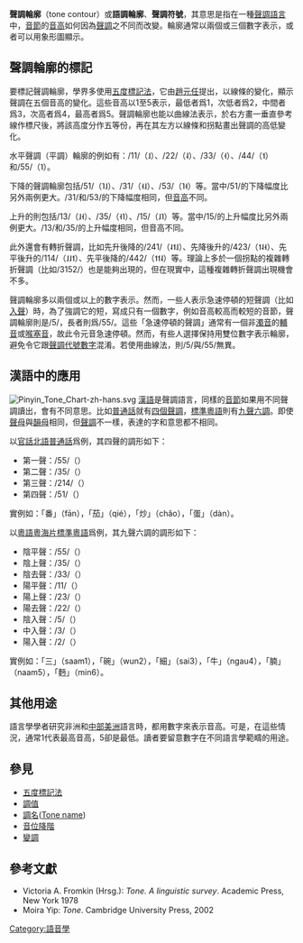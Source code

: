 '''聲調輪廓'''（tone contour）或'''語調輪廓'''、'''聲調符號'''，其意思是指在一種[[聲調語言|聲調語言]]中，[[音節|音節]]的[[音高|音高]]如何因為[[聲調|聲調]]之不同而改變。輪廓通常以兩個或三個數字表示，或者可以用象形圖顯示。

== 聲調輪廓的標記 ==
要標記聲調輪廓，學界多使用[[五度標記法|五度標記法]]，它由[[趙元任|趙元任]]提出，以線條的變化，顯示聲調在五個音高的變化。這些音高以1至5表示，最低者爲1，次低者爲2，中間者爲3，次高者爲4，最高者爲5。聲調輪廓也能以曲線法表示，於右方畫一垂直參考線作標尺後，將該高度分作五等份，再在其左方以線條和拐點畫出聲調的高低變化。

水平聲調（平調）輪廓的例如有：/11/（˩）、/22/（˨）、/33/（˧）、/44/（˦）和/55/（˥）。

下降的聲調輪廓包括/51/（˥˩）、/31/（˧˩）、/53/（˥˧）等。當中/51/的下降幅度比另外兩例更大。/31/和/53/的下降幅度相同，但[[音高|音高]]不同。

上升的則包括/13/（˩˧）、/35/（˧˥）、/15/（˩˥）等。當中/15/的上升幅度比另外兩例更大。/13/和/35/的上升幅度相同，但音高不同。

此外還會有轉折聲調，比如先升後降的/241/（˨˦˩）、先降後升的/423/（˦˨˧）、先平後升的/114/（˩˩˦）、先平後降的/442/（˦˦˨）等。理論上多於一個拐點的複雜轉折聲調（比如/3152/）也是能夠出現的，但在現實中，這種複雜轉折聲調出現機會不多。

聲調輪廓多以兩個或以上的數字表示。然而，一些人表示急速停頓的短聲調（比如[[入聲|入聲]]）時，為了強調它的短，寫成只有一個數字，例如音高較高而較短的音節，聲調輪廓則是/5/，長者則爲/55/。這些「急速停頓的聲調」通常有一個非[[濁音|濁音]]的[[輔音|輔音]]或[[喉塞音|喉塞音]]，故此令元音急速停頓。然而，有些人選擇保持用雙位數字表示輪廓，避免令它跟[[聲調代號數字|聲調代號數字]]混淆。若使用曲線法，則/5/與/55/無異。

== 漢語中的應用 ==
[[File:Pinyin_Tone_Chart-zh-hans.svg|right]]
[[漢語|漢語]]是聲調語言，同樣的[[音節|音節]]如果用不同聲調讀出，會有不同意思。比如[[普通話|普通話]]就有[[現代標準漢語音系#聲調|四個聲調]]，[[標準粵語|標準粵語]]則有[[九聲六調|九聲六調]]。即使[[聲母|聲母]]與[[韻母|韻母]]相同，但[[聲調|聲調]]不一樣，表達的字和意思都不相同。

以[[官話|官話]][[北方官話|北語]][[普通話|普通話]]爲例，其四聲的調形如下：
*第一聲：/55/（{{IPA|˥}}）
*第二聲：/35/（{{IPA|˧˥}}）
*第三聲：/214/（{{IPA|˨˩˦}}）
*第四聲：/51/（{{IPA|˥˩}}）

實例如：「番」（fān）{{IPA|[fɑn˥]}}，「茄」（qié）{{IPA|[ʨʰiɛ˧˥]}}，「炒」（chǎo）{{IPA|[tʂʰɑʊ˨˩˦]}}，「蛋」（dàn）{{IPA|[tan˥˩]}}。

以[[粵語|粵語]][[粵海片|粵海片]][[標準粵語|標準粵語]]爲例，其九聲六調的調形如下：

*陰平聲：/55/（{{IPA|˥}}）
*陰上聲：/35/（{{IPA|˧˥}}）
*陰去聲：/33/（{{IPA|˧}}）
*陽平聲：/11/（{{IPA|˩}}）
*陽上聲：/23/（{{IPA|˨˧}}）
*陽去聲：/22/（{{IPA|˨}}）
*陰入聲：/5/（{{IPA|˥}}）
*中入聲：/3/（{{IPA|˧}}）
*陽入聲：/2/（{{IPA|˨}}）

實例如：「三」（saam1）{{IPA|[saːm˥]}}，「碗」（wun2）{{IPA|[wuːn˧˥]}}，「細」（sai3）{{IPA|[sɐi˧]}}，「牛」（ngau4）{{IPA|[ŋɐu˩]}}，「腩」（naam5）{{IPA|[naːm˨˧]}}，「麪」（min6）{{IPA|[miːn˨]}}。

== 其他用途 ==
語言學學者研究非洲和[[中部美洲|中部美洲]]語言時，都用數字來表示音高。可是，在這些情況，通常1代表最高音高，5卻是最低。讀者要留意數字在不同語言學範疇的用途。

== 參見 ==
*[[五度標記法|五度標記法]]
*[[調值|調值]]
*[[調名|調名]]([[聲調名|Tone name]])
*[[音位降階|音位降階]]
*[[變調|變調]]

==參考文獻==
{{refbegin}}
* Victoria A. Fromkin (Hrsg.): ''Tone. A linguistic survey''. Academic Press, New York 1978
* Moira Yip: ''Tone''. Cambridge University Press, 2002
{{refend}}

{{Suprasegmentals}}

[[Category:語音學|Category:語音學]]
